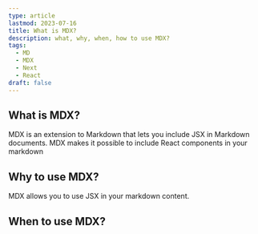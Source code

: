 ```yaml
---
type: article
lastmod: 2023-07-16
title: What is MDX?
description: what, why, when, how to use MDX?
tags:
  - MD
  - MDX
  - Next
  - React
draft: false
---
```


## What is MDX?

MDX is an extension to Markdown that lets you include JSX in Markdown documents. MDX makes it possible to include React components in your markdown

## Why to use MDX?

MDX allows you to use JSX in your markdown content.

## When to use MDX?

